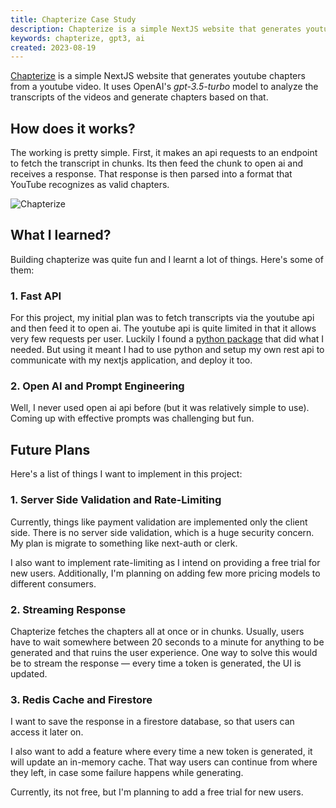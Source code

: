 ```yaml
---
title: Chapterize Case Study
description: Chapterize is a simple NextJS website that generates youtube chapters from a youtube video. It uses OpenAI's gpt-3.5-turbo model to analyze the transcripts of the videos and generate chapters based on that.
keywords: chapterize, gpt3, ai
created: 2023-08-19
---
```


[Chapterize](https://chapterize.vercel.app/) is a simple NextJS website that generates youtube chapters from a youtube video. It uses OpenAI's _gpt-3.5-turbo_ model to analyze the transcripts of the videos and generate chapters based on that.

## How does it works?

The working is pretty simple. First, it makes an api requests to an endpoint to fetch the transcript in chunks. Its then feed the chunk to open ai and receives a response. That response is then parsed into a format that YouTube recognizes as valid chapters.

![Chapterize](/assets/img/chapterize.png)

## What I learned?

Building chapterize was quite fun and I learnt a lot of things. Here's some of them:

### 1. Fast API

For this project, my initial plan was to fetch transcripts via the youtube api and then feed it to open ai. The youtube api is quite limited in that it allows very few requests per user. Luckily I found a [python package](https://pypi.org/project/youtube-transcript-api/) that did what I needed. But using it meant I had to use python and setup my own rest api to communicate with my nextjs application, and deploy it too.

### 2. Open AI and Prompt Engineering

Well, I never used open ai api before (but it was relatively simple to use). Coming up with effective prompts was challenging but fun.

## Future Plans

Here's a list of things I want to implement in this project:

### 1. Server Side Validation and Rate-Limiting

Currently, things like payment validation are implemented only the client side. There is no server side validation, which is a huge security concern. My plan is migrate to something like next-auth or clerk.

I also want to implement rate-limiting as I intend on providing a free trial for new users. Additionally, I'm planning on adding few more pricing models to different consumers.

### 2. Streaming Response

Chapterize fetches the chapters all at once or in chunks. Usually, users have to wait somewhere between 20 seconds to a minute for anything to be generated and that ruins the user experience. One way to solve this would be to stream the response — every time a token is generated, the UI is updated.

### 3. Redis Cache and Firestore

I want to save the response in a firestore database, so that users can access it later on.

I also want to add a feature where every time a new token is generated, it will update an in-memory cache. That way users can continue from where they left, in case some failure happens while generating.

Currently, its not free, but I'm planning to add a free trial for new users.
